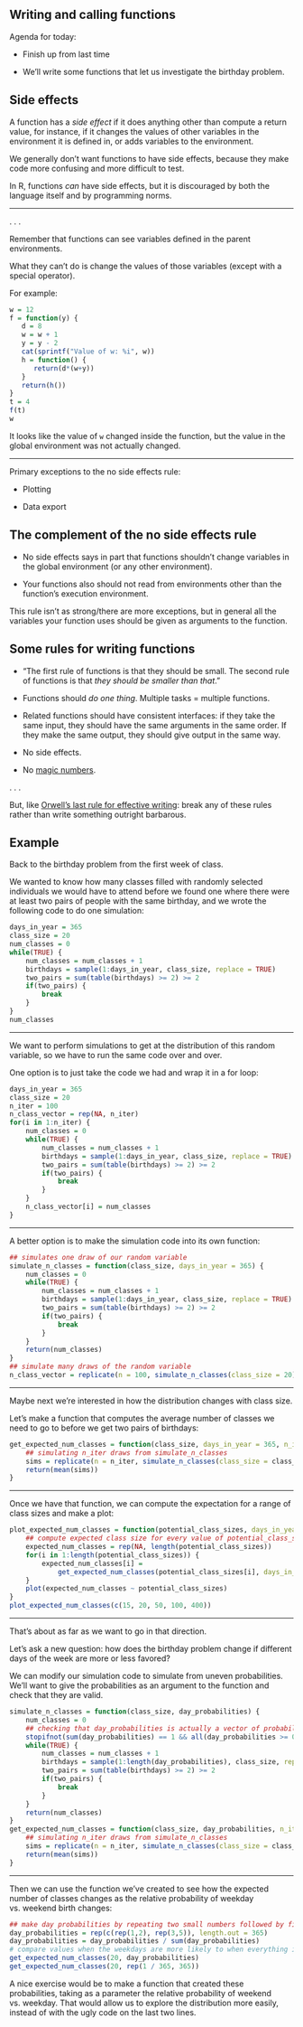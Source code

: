 ## Writing and calling functions

Agenda for today:

- Finish up from last time

- We'll write some functions that let us investigate the birthday problem.

## Side effects

A function has a _side effect_ if it does anything other than compute a return value, for instance, if it changes the values of other variables in the environment it is defined in, or adds variables to the environment.

We generally don't want functions to have side effects, because they make code more confusing and more difficult to test.

In R, functions _can_ have side effects, but it is discouraged by both the language itself and by programming norms.


-----

. . .

Remember that functions can see variables defined in the parent environments.

What they can't do is change the values of those variables (except with a special operator).

For example:


```r
w = 12
f = function(y) {
   d = 8
   w = w + 1
   y = y - 2
   cat(sprintf("Value of w: %i", w))
   h = function() {
      return(d*(w+y))
   }
   return(h())
}
t = 4
f(t)
w
```

It looks like the value of `w` changed inside the function, but the value in the global environment was not actually changed.

-----

Primary exceptions to the no side effects rule:

- Plotting

- Data export

## The complement of the no side effects rule

- No side effects says in part that functions shouldn't change variables in the global environment (or any other environment).

- Your functions also should not read from environments other than the function's execution environment.

This rule isn't as strong/there are more exceptions, but in general all the variables your function uses should be given as arguments to the function.


## Some rules for writing functions

- "The first rule of functions is that they should be small. The second rule of functions is that _they should be smaller than that_."

- Functions should _do one thing_. Multiple tasks = multiple functions.

- Related functions should have consistent interfaces: if they take the same input, they should have the same arguments in the same order. If they make the same output, they should give output in the same way.

- No side effects.

- No [magic numbers](https://en.wikipedia.org/wiki/Magic_number_(programming)#Unnamed_numerical_constants).

. . .

But, like [Orwell's last rule for effective writing](http://languagelog.ldc.upenn.edu/nll/?p=992): break any of these rules rather than write something outright barbarous.

## Example

Back to the birthday problem from the first week of class.

We wanted to know how many classes filled with randomly selected individuals we would have to attend before we found one where there were at least two pairs of people with the same birthday, and we wrote the following code to do one simulation:

```r
days_in_year = 365
class_size = 20
num_classes = 0
while(TRUE) {
    num_classes = num_classes + 1
    birthdays = sample(1:days_in_year, class_size, replace = TRUE)
    two_pairs = sum(table(birthdays) >= 2) >= 2
    if(two_pairs) {
        break
    }
}
num_classes
```

-----

We want to perform simulations to get at the distribution of this random variable, so we have to run the same code over and over.

One option is to just take the code we had and wrap it in a for loop:

```r
days_in_year = 365
class_size = 20
n_iter = 100
n_class_vector = rep(NA, n_iter)
for(i in 1:n_iter) {
    num_classes = 0
    while(TRUE) {
        num_classes = num_classes + 1
        birthdays = sample(1:days_in_year, class_size, replace = TRUE)
        two_pairs = sum(table(birthdays) >= 2) >= 2
        if(two_pairs) {
            break
        }
    }
    n_class_vector[i] = num_classes
}

```

-----

A better option is to make the simulation code into its own function:

```r
## simulates one draw of our random variable
simulate_n_classes = function(class_size, days_in_year = 365) {
    num_classes = 0
    while(TRUE) {
        num_classes = num_classes + 1
        birthdays = sample(1:days_in_year, class_size, replace = TRUE)
        two_pairs = sum(table(birthdays) >= 2) >= 2
        if(two_pairs) {
            break
        }
    }
    return(num_classes)
}
## simulate many draws of the random variable
n_class_vector = replicate(n = 100, simulate_n_classes(class_size = 20))
```

-----

Maybe next we're interested in how the distribution changes with class size.

Let's make a function that computes the average number of classes we need to go to before we get two pairs of birthdays:

```r
get_expected_num_classes = function(class_size, days_in_year = 365, n_iter = 100) {
    ## simulating n_iter draws from simulate_n_classes
    sims = replicate(n = n_iter, simulate_n_classes(class_size = class_size, days_in_year = days_in_year))
    return(mean(sims))
}
```

-----

Once we have that function, we can compute the expectation for a range of class sizes and make a plot:

```r
plot_expected_num_classes = function(potential_class_sizes, days_in_year = 365, n_iter = 100) {
    ## compute expected class size for every value of potential_class_sizes
    expected_num_classes = rep(NA, length(potential_class_sizes))
    for(i in 1:length(potential_class_sizes)) {
        expected_num_classes[i] =
            get_expected_num_classes(potential_class_sizes[i], days_in_year = days_in_year, n_iter = n_iter)
    }
    plot(expected_num_classes ~ potential_class_sizes)
}
plot_expected_num_classes(c(15, 20, 50, 100, 400))
```

------

That's about as far as we want to go in that direction.

Let's ask a new question: how does the birthday problem change if different days of the week are more or less favored?

We can modify our simulation code to simulate from uneven probabilities.
We'll want to give the probabilities as an argument to the function and check that they are valid.

```r
simulate_n_classes = function(class_size, day_probabilities) {
    num_classes = 0
    ## checking that day_probabilities is actually a vector of probabilities
    stopifnot(sum(day_probabilities) == 1 && all(day_probabilities >= 0))
    while(TRUE) {
        num_classes = num_classes + 1
        birthdays = sample(1:length(day_probabilities), class_size, replace = TRUE, prob = day_probabilities)
        two_pairs = sum(table(birthdays) >= 2) >= 2
        if(two_pairs) {
            break
        }
    }
    return(num_classes)
}
get_expected_num_classes = function(class_size, day_probabilities, n_iter = 100) {
    ## simulating n_iter draws from simulate_n_classes
    sims = replicate(n = n_iter, simulate_n_classes(class_size = class_size, day_probabilities))
    return(mean(sims))
}
```

-----

Then we can use the function we've created to see how the expected number of classes changes as the relative probability of weekday vs. weekend birth changes:

```r
## make day probabilities by repeating two small numbers followed by five big numbers until we get 365, then divide by the sum to get probabilities
day_probabilities = rep(c(rep(1,2), rep(3,5)), length.out = 365)
day_probabilities = day_probabilities / sum(day_probabilities)
# compare values when the weekdays are more likely to when everything is equal
get_expected_num_classes(20, day_probabilities)
get_expected_num_classes(20, rep(1 / 365, 365))
```

A nice exercise would be to make a function that created these probabilities, taking as a parameter the relative probability of weekend vs. weekday. That would allow us to explore the distribution more easily, instead of with the ugly code on the last two lines.
